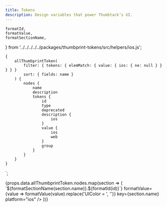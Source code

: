 ```yaml
---
title: Tokens
description: Design variables that power Thumbtack’s UI.
---
```


    formatId,
    formatValue,
    formatSectionName,
} from '../../../../../packages/thumbprint-tokens/src/helpers/ios.js';

    {
        allThumbprintToken(
            filter: { tokens: { elemMatch: { value: { ios: { ne: null } } } } }
            sort: { fields: name }
        ) {
            nodes {
                name
                description
                tokens {
                    id
                    type
                    deprecated
                    description {
                        ios
                    }
                    value {
                        ios
                        web
                    }
                    group
                }
            }
        }
    }
`;

<TabNav />

<PackageTable
    version={version}
    packageName="ThumbprintTokens"
    sourceDirectory={homepage}
    platform="ios"
    importStatement="import ThumbprintTokens"
/>

<div>
    {props.data.allThumbprintToken.nodes.map(section => (
        <TokenSection
            section={section}
            formatId={id => `${formatSectionName(section.name)}.${formatId(id)}`}
            formatValue={value => formatValue(value).replace('UIColor = ', '')}
            key={section.name}
            platform="ios"
        />
    ))}
</div>

